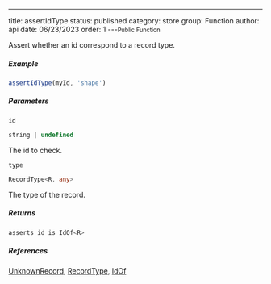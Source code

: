 ---
title: assertIdType
status: published
category: store
group: Function
author: api
date: 06/23/2023
order: 1
---<Small>Public Function</Small>

Assert whether an id correspond to a record type.




##### Example




```ts
assertIdType(myId, 'shape')
```


##### Parameters


<ParametersTable>

<ParametersTableRow>
<ParametersTableName>

`id`

</ParametersTableName>
<ParametersTableDescription>

```ts
string | undefined
```

The id to check.




</ParametersTableDescription>
</ParametersTableRow>
<ParametersTableRow>
<ParametersTableName>

`type`

</ParametersTableName>
<ParametersTableDescription>

```ts
RecordType<R, any>
```

The type of the record.




</ParametersTableDescription>
</ParametersTableRow>
</ParametersTable>

##### Returns


```ts
asserts id is IdOf<R>
```

##### References

[UnknownRecord](/gen/store/UnknownRecord-type), [RecordType](/gen/store/RecordType-class), [IdOf](/gen/store/IdOf-type)


